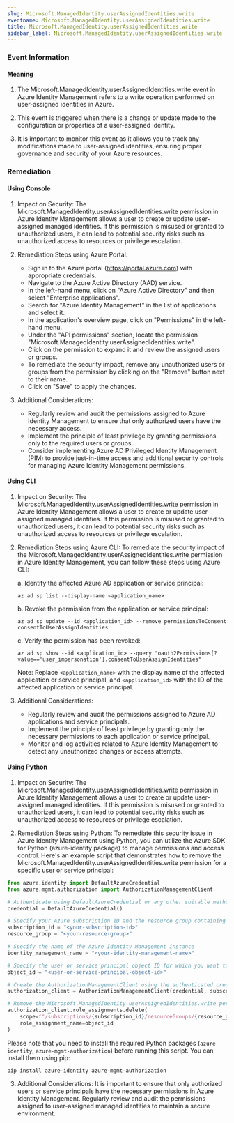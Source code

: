 ```yaml
--- 
slug: Microsoft.ManagedIdentity.userAssignedIdentities.write
eventname: Microsoft.ManagedIdentity.userAssignedIdentities.write
title: Microsoft.ManagedIdentity.userAssignedIdentities.write
sidebar_label: Microsoft.ManagedIdentity.userAssignedIdentities.write
---
```

                       
### Event Information

#### Meaning

1. The Microsoft.ManagedIdentity.userAssignedIdentities.write event in Azure Identity Management refers to a write operation performed on user-assigned identities in Azure.

2. This event is triggered when there is a change or update made to the configuration or properties of a user-assigned identity.

3. It is important to monitor this event as it allows you to track any modifications made to user-assigned identities, ensuring proper governance and security of your Azure resources.

### Remediation

#### Using Console

1. Impact on Security: The Microsoft.ManagedIdentity.userAssignedIdentities.write permission in Azure Identity Management allows a user to create or update user-assigned managed identities. If this permission is misused or granted to unauthorized users, it can lead to potential security risks such as unauthorized access to resources or privilege escalation.

2. Remediation Steps using Azure Portal:
   - Sign in to the Azure portal (https://portal.azure.com) with appropriate credentials.
   - Navigate to the Azure Active Directory (AAD) service.
   - In the left-hand menu, click on "Azure Active Directory" and then select "Enterprise applications".
   - Search for "Azure Identity Management" in the list of applications and select it.
   - In the application's overview page, click on "Permissions" in the left-hand menu.
   - Under the "API permissions" section, locate the permission "Microsoft.ManagedIdentity.userAssignedIdentities.write".
   - Click on the permission to expand it and review the assigned users or groups.
   - To remediate the security impact, remove any unauthorized users or groups from the permission by clicking on the "Remove" button next to their name.
   - Click on "Save" to apply the changes.

3. Additional Considerations:
   - Regularly review and audit the permissions assigned to Azure Identity Management to ensure that only authorized users have the necessary access.
   - Implement the principle of least privilege by granting permissions only to the required users or groups.
   - Consider implementing Azure AD Privileged Identity Management (PIM) to provide just-in-time access and additional security controls for managing Azure Identity Management permissions.

#### Using CLI

1. Impact on Security: The Microsoft.ManagedIdentity.userAssignedIdentities.write permission in Azure Identity Management allows a user to create or update user-assigned managed identities. If this permission is misused or granted to unauthorized users, it can lead to potential security risks such as unauthorized access to resources or privilege escalation.

2. Remediation Steps using Azure CLI: To remediate the security impact of the Microsoft.ManagedIdentity.userAssignedIdentities.write permission in Azure Identity Management, you can follow these steps using Azure CLI:

   a. Identify the affected Azure AD application or service principal:
      ```
      az ad sp list --display-name <application_name>
      ```

   b. Revoke the permission from the application or service principal:
      ```
      az ad sp update --id <application_id> --remove permissionsToConsent consentToUserAssignIdentities
      ```

   c. Verify the permission has been revoked:
      ```
      az ad sp show --id <application_id> --query "oauth2Permissions[?value=='user_impersonation'].consentToUserAssignIdentities"
      ```

   Note: Replace `<application_name>` with the display name of the affected application or service principal, and `<application_id>` with the ID of the affected application or service principal.

3. Additional Considerations:
   - Regularly review and audit the permissions assigned to Azure AD applications and service principals.
   - Implement the principle of least privilege by granting only the necessary permissions to each application or service principal.
   - Monitor and log activities related to Azure Identity Management to detect any unauthorized changes or access attempts.

#### Using Python

1. Impact on Security: The Microsoft.ManagedIdentity.userAssignedIdentities.write permission in Azure Identity Management allows a user to create or update user-assigned managed identities. If this permission is misused or granted to unauthorized users, it can lead to potential security risks such as unauthorized access to resources or privilege escalation.

2. Remediation Steps using Python: To remediate this security issue in Azure Identity Management using Python, you can utilize the Azure SDK for Python (azure-identity package) to manage permissions and access control. Here's an example script that demonstrates how to remove the Microsoft.ManagedIdentity.userAssignedIdentities.write permission for a specific user or service principal:

```python
from azure.identity import DefaultAzureCredential
from azure.mgmt.authorization import AuthorizationManagementClient

# Authenticate using DefaultAzureCredential or any other suitable method
credential = DefaultAzureCredential()

# Specify your Azure subscription ID and the resource group containing the Azure Identity Management instance
subscription_id = "<your-subscription-id>"
resource_group = "<your-resource-group>"

# Specify the name of the Azure Identity Management instance
identity_management_name = "<your-identity-management-name>"

# Specify the user or service principal object ID for which you want to remove the permission
object_id = "<user-or-service-principal-object-id>"

# Create the AuthorizationManagementClient using the authenticated credential
authorization_client = AuthorizationManagementClient(credential, subscription_id)

# Remove the Microsoft.ManagedIdentity.userAssignedIdentities.write permission for the specified object ID
authorization_client.role_assignments.delete(
    scope=f"/subscriptions/{subscription_id}/resourceGroups/{resource_group}/providers/Microsoft.ManagedIdentity/userAssignedIdentities/{identity_management_name}",
    role_assignment_name=object_id
)
```

Please note that you need to install the required Python packages (`azure-identity`, `azure-mgmt-authorization`) before running this script. You can install them using pip:

```
pip install azure-identity azure-mgmt-authorization
```

3. Additional Considerations: It is important to ensure that only authorized users or service principals have the necessary permissions in Azure Identity Management. Regularly review and audit the permissions assigned to user-assigned managed identities to maintain a secure environment.


 